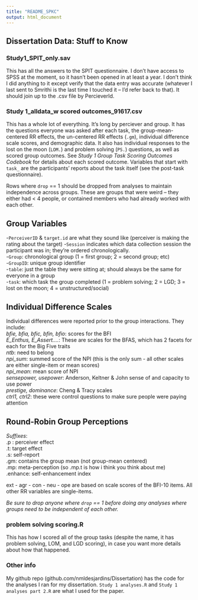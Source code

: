 ```yaml
---
title: "README_SPKC"
output: html_document
---
```


## Dissertation Data: Stuff to Know  

### Study1_SPIT_only.sav  
This has all the answers to the SPIT questionnaire. I don't have access to SPSS at the moment, so it hasn't been opened in at least a year. I don't think I did anything to it except verify that the data entry was accurate (whatever I last sent to Smrithi is the last time I touched it -- I'd refer back to that). It should join up to the .csv file by PercieverId.

### Study 1_alldata_w scored outcomes_91617.csv
This has a whole lot of everything. It's long by perciever and group. It has the questions everyone was asked after each task, the group-mean-centered RR effects, the un-centered RR effects (`.gm`), individual difference scale scores, and demographic data. It also has individual responses to the lost on the moon (`LOM.`) and problem solving (`PS.`) questions, as well as scored group outcomes. See _Study 1 Group Task Scoring Outcomes Codebook_ for details about each scored outcome. Variables that start with `task_` are the participants' reports about the task itself (see the post-task questionnaire).
  
Rows where `drop` == 1 should be dropped from analyses to maintain independence across groups.
These are groups that were weird -- they either had < 4 people, or contained members who had already worked with each other.  
  
## Group Variables 
-`PerceiverID` & `target.id` are what they sound like (perceiver is making the rating about the target)
-`Session` indicates which data collection session the participant was in; they're ordered chronologically.  
-`Group`: chronological group (1 = first group; 2 = second group; etc)  
-`GroupID`: unique group identifier  
-`table`: just the table they were sitting at; should always be the same for everyone in a group  
-`task`: which task the group completed (1 = problem solving; 2 = LGD; 3 = lost on the moon; 4 = unstructured/social)  

  
## Individual Difference Scales   
Individual differences were reported prior to the group interactions. They include:  
*bfie, bfia, bfic, bfin, bfio*: scores for the BFI  
*E_Enthus, E_Assert....*: These are scales for the BFAS, which has 2 facets for each for the Big Five traits  
*ntb*: need to belong  
*npi_sum*: summed score of the NPI (this is the only sum - all other scales are either single-item or mean scores)  
*npi_mean*: mean score of NPI  
*sensepower, usepower*: Anderson, Keltner & John sense of and capacity to use power  
*prestige, dominance*: Cheng & Tracy scales  
*ctrl1, ctrl2*: these were control questions to make sure people were paying attention  
  
## Round-Robin Group Perceptions  
*Suffixes*:  
.p : perceiver effect    
.t: target effect  
.s: self-report  
.gm: contains the group mean (not group-mean centered)  
.mp: meta-perception (so .mp.t is how i think you think about me)  
.enhance: self-enhancement index  
  
ext - agr - con - neu - ope are based on scale scores of the BFI-10 items. All other RR variables are single-items.  
  
  
*Be sure to drop anyone where `drop` == 1 before doing any analyses where groups need to be independent of each other.*
  
  
### problem solving scoring.R  
This has how I scored all of the group tasks (despite the name, it has problem solving, LOM, and LGD scoring), in case you want more details about how that happened.  
  
### Other info  
My github repo (github.com/nmldesjardins/Dissertation) has the code for the analyses I ran for my dissertation. `Study 1 analyses.R` and `Study 1 analyses part 2.R` are what I used for the paper. 

